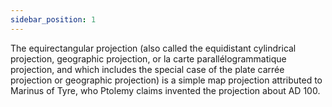 ```yaml
---
sidebar_position: 1
---
```



<PanoViewer
  src="/egjs-view360/pano/equirect/room.jpg"
  projectionType="equirectangular"
  showExampleCode />
The equirectangular projection (also called the equidistant cylindrical projection, geographic projection, or la carte parallélogrammatique projection, and which includes the special case of the plate carrée projection or geographic projection) is a simple map projection attributed to Marinus of Tyre, who Ptolemy claims invented the projection about AD 100.
